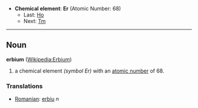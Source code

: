 *'''Chemical element''': '''Er''' (Atomic Number: 68)
**Last: [[Holmium|Ho]]
**Next: [[Thulium|Tm]]
----
== Noun ==
'''erbium''' ([[en:Erbium|Wikipedia:Erbium]])

# a chemical element ''(symbol Er)'' with an [[atomic number]] of 68.

===Translations===
*[[Romanian]]: [[erbiu]] ''n''